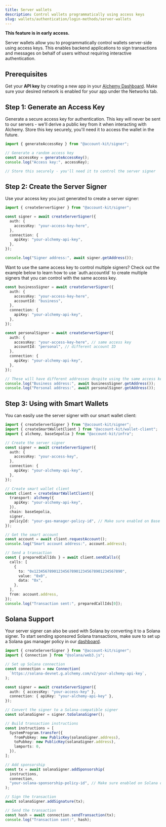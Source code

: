 ```yaml
---
title: Server wallets
description: Control wallets programmatically using access keys
slug: wallets/authentication/login-methods/server-wallets
---
```


<Warning>**This feature is in early access.**</Warning>

Server wallets allow you to programmatically control wallets server-side using access keys. This enables backend applications to sign transactions and messages on behalf of users without requiring interactive authentication.

## Prerequisites

Get your **API key** by creating a new app in your [Alchemy Dashboard](https://dashboard.alchemy.com/apps). Make sure your desired network is enabled for your app under the Networks tab.

## Step 1: Generate an Access Key

Generate a secure access key for authentication. This key will never be sent to our servers - we'll derive a public key from it when interacting with Alchemy. Store this key securely, you'll need it to access the wallet in the future.

<CodeBlocks>

```ts generate-key.ts
import { generateAccessKey } from "@account-kit/signer";

// Generate a random access key
const accessKey = generateAccessKey();
console.log("Access key:", accessKey);

// Store this securely - you'll need it to control the server signer
```

</CodeBlocks>

## Step 2: Create the Server Signer

Use your access key you just generated to create a server signer:

<CodeBlocks>

```ts server-signer.ts
import { createServerSigner } from "@account-kit/signer";

const signer = await createServerSigner({
  auth: {
    accessKey: "your-access-key-here",
  },
  connection: {
    apiKey: "your-alchemy-api-key",
  },
});

console.log("Signer address:", await signer.getAddress());
```

</CodeBlocks>

<Tip>
  Want to use the same access key to control multiple signers? Check out the
  example below to learn how to use `auth.accountId` to create multiple signers
  that you can control with the same access key.
</Tip>

<Accordion title="Multiple signers per access key">

```ts
const businessSigner = await createServerSigner({
  auth: {
    accessKey: "your-access-key-here",
    accountId: "business",
  },
  connection: {
    apiKey: "your-alchemy-api-key",
  },
});

const personalSigner = await createServerSigner({
  auth: {
    accessKey: "your-access-key-here", // same access key
    accountId: "personal", // different account ID
  },
  connection: {
    apiKey: "your-alchemy-api-key",
  },
});

// These will have different addresses despite using the same access key
console.log("Business address:", await businessSigner.getAddress());
console.log("Personal address:", await personalSigner.getAddress());
```

</Accordion>

## Step 3: Using with Smart Wallets

You can easily use the server signer with our smart wallet client:

<CodeBlocks>

```ts smart-wallet.ts
import { createServerSigner } from "@account-kit/signer";
import { createSmartWalletClient } from "@account-kit/wallet-client";
import { alchemy, baseSepolia } from "@account-kit/infra";

// Create the server signer
const signer = await createServerSigner({
  auth: {
    accessKey: "your-access-key",
  },
  connection: {
    apiKey: "your-alchemy-api-key",
  },
});

// Create smart wallet client
const client = createSmartWalletClient({
  transport: alchemy({
    apiKey: "your-alchemy-api-key",
  }),
  chain: baseSepolia,
  signer,
  policyId: "your-gas-manager-policy-id", // Make sure enabled on Base Sepolia
});

// Get the smart account
const account = await client.requestAccount();
console.log("Smart account address:", account.address);

// Send a transaction
const { preparedCallIds } = await client.sendCalls({
  calls: [
    {
      to: "0x1234567890123456789012345678901234567890",
      value: "0x0",
      data: "0x",
    },
  ],
  from: account.address,
});
console.log("Transaction sent:", preparedCallIds[0]);
```

</CodeBlocks>

## Solana Support

Your server signer can also be used with Solana by converting it to a Solana signer. To start sending sponsored Solana transactions, make sure to set up a Solana gas manager policy in our [dashboard](https://dashboard.alchemy.com/gas-manager).

<CodeBlocks>

```ts solana.ts
import { createServerSigner } from "@account-kit/signer";
import { Connection } from "@solana/web3.js";

// Set up Solana connection
const connection = new Connection(
  `https://solana-devnet.g.alchemy.com/v2/your-alchemy-api-key`,
);

const signer = await createServerSigner({
  auth: { accessKey: "your-access-key" },
  connection: { apiKey: "your-alchemy-api-key" },
});

// Convert the signer to a Solana-compatible signer
const solanaSigner = signer.toSolanaSigner();

// Build transaction instructions
const instructions = [
  SystemProgram.transfer({
    fromPubkey: new PublicKey(solanaSigner.address),
    toPubkey: new PublicKey(solanaSigner.address),
    lamports: 0,
  }),
];

// Add sponsorship
const tx = await solanaSigner.addSponsorship(
  instructions,
  connection,
  "your-solana-sponsorship-policy-id", // Make sure enabled on Solana devnet
);

// Sign the transaction
await solanaSigner.addSignature(tx);

// Send the transaction
const hash = await connection.sendTransaction(tx);
console.log("Transaction sent:", hash);
```

</CodeBlocks>
